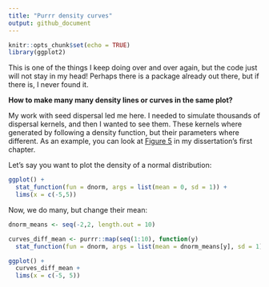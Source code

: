 ```yaml
---
title: "Purrr density curves"
output: github_document
---
```


```r
knitr::opts_chunk$set(echo = TRUE)
library(ggplot2)
```

This is one of the things I keep doing over and over again, but the code just will not stay in my head! Perhaps there is a package already out there, but if there is, I never found it.  

**How to make many many density lines or curves in the same plot?**  

My work with seed dispersal led me here. I needed to simulate thousands of dispersal kernels, and then I wanted to see them. These kernels where generated by following a density function, but their parameters where different. As an example, you can look at [Figure 5](https://javirudolph.github.io/aracari/Ch1_movement_rates/Ch1_Figures.html) in my dissertation's first chapter.  

Let's say you want to plot the density of a normal distribution: 
```r
ggplot() +
  stat_function(fun = dnorm, args = list(mean = 0, sd = 1)) +
  lims(x = c(-5,5))
```

Now, we do many, but change their mean: 
```r
dnorm_means <- seq(-2,2, length.out = 10)

curves_diff_mean <- purrr::map(seq(1:10), function(y)
  stat_function(fun = dnorm, args = list(mean = dnorm_means[y], sd = 1)))

ggplot() +
  curves_diff_mean +
  lims(x = c(-5, 5))

```

